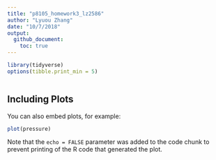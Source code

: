 ```yaml
---
title: "p8105_homework3_lz2586"
author: "Lyuou Zhang"
date: "10/7/2018"
output: 
  github_document:
    toc: true
---
```


```r
library(tidyverse)
options(tibble.print_min = 5)


```


```r





```

## Including Plots

You can also embed plots, for example:

```r
plot(pressure)
```

Note that the `echo = FALSE` parameter was added to the code chunk to prevent printing of the R code that generated the plot.
